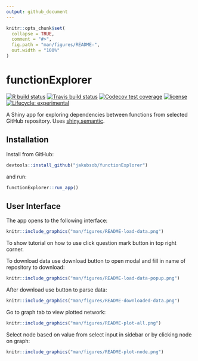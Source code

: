 ```yaml
---
output: github_document
---
```


<!-- README.md is generated from README.Rmd. Please edit that file -->

```r
knitr::opts_chunk$set(
  collapse = TRUE,
  comment = "#>",
  fig.path = "man/figures/README-",
  out.width = "100%"
)
```

# functionExplorer

<!-- badges: start -->
[![R build status](https://github.com/jakubsob/functionExplorer/workflows/R-CMD-check/badge.svg)](https://github.com/jakubsob/functionExplorer/actions)
[![Travis build status](https://img.shields.io/travis/com/jakubsob/functionExplorer.svg?logo=travis)](https://travis-ci.com/jakubsob/functionExplorer)
[![Codecov test coverage](https://codecov.io/gh/jakubsob/functionExplorer/branch/master/graph/badge.svg)](https://codecov.io/gh/jakubsob/functionExplorer?branch=master)
[![license](https://img.shields.io/badge/license-mit-lightgrey.svg)](https://choosealicense.com/)
[![Lifecycle: experimental](https://img.shields.io/badge/lifecycle-experimental-orange.svg)](https://www.tidyverse.org/lifecycle/#experimental)
<!-- badges: end -->

A Shiny app for exploring dependencies between functions from selected GitHub repository. Uses <a href = "https://github.com/Appsilon/shiny.semantic">shiny.semantic</a>.

## Installation

Install from GitHub:

```r
devtools::install_github("jakubsob/functionExplorer")
```

and run:

```r
functionExplorer::run_app()
```

## User Interface

The app opens to the following interface:

```r
knitr::include_graphics("man/figures/README-load-data.png")
```

To show tutorial on how to use click question mark button in top right corner.

To download data use download button to open modal and fill in name of repository to download:

```r
knitr::include_graphics("man/figures/README-load-data-popup.png")
```

After download use button to parse data:

```r
knitr::include_graphics("man/figures/README-downloaded-data.png")
```

Go to graph tab to view plotted network:

```r
knitr::include_graphics("man/figures/README-plot-all.png")
```

Select node based on value from select input in sidebar or by clicking node on graph:

```r
knitr::include_graphics("man/figures/README-plot-node.png")
```
